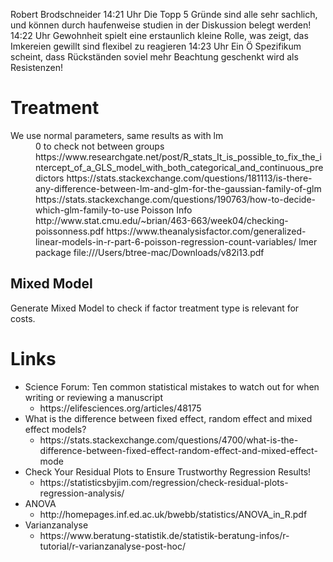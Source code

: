 

Robert Brodschneider  14:21 Uhr
Die Topp 5 Gründe sind alle sehr sachlich, und können durch haufenweise studien in der Diskussion belegt werden!
14:22 Uhr
Gewohnheit spielt eine erstaunlich kleine Rolle, was zeigt, das Imkereien gewillt sind flexibel zu reagieren
14:23 Uhr
Ein Ö Spezifikum scheint, dass Rückständen soviel mehr Beachtung geschenkt wird als Resistenzen!





# Treatment


 We use normal parameters, same results as with lm
 ~ 0 to check not between groups
 https://www.researchgate.net/post/R_stats_It_is_possible_to_fix_the_intercept_of_a_GLS_model_with_both_categorical_and_continuous_predictors
 https://stats.stackexchange.com/questions/181113/is-there-any-difference-between-lm-and-glm-for-the-gaussian-family-of-glm
 https://stats.stackexchange.com/questions/190763/how-to-decide-which-glm-family-to-use
 Poisson Info
 http://www.stat.cmu.edu/~brian/463-663/week04/checking-poissonness.pdf
 https://www.theanalysisfactor.com/generalized-linear-models-in-r-part-6-poisson-regression-count-variables/
 lmer package
 file:///Users/btree-mac/Downloads/v82i13.pdf

## Mixed Model

Generate Mixed Model to check if factor treatment type is relevant for costs.


# Links

- Science Forum: Ten common statistical mistakes to watch out for when writing or reviewing a manuscript
  - https://elifesciences.org/articles/48175
- What is the difference between fixed effect, random effect and mixed effect models?
  - https://stats.stackexchange.com/questions/4700/what-is-the-difference-between-fixed-effect-random-effect-and-mixed-effect-mode
- Check Your Residual Plots to Ensure Trustworthy Regression Results!
  - https://statisticsbyjim.com/regression/check-residual-plots-regression-analysis/
- ANOVA 
  - http://homepages.inf.ed.ac.uk/bwebb/statistics/ANOVA_in_R.pdf
- Varianzanalyse
  - https://www.beratung-statistik.de/statistik-beratung-infos/r-tutorial/r-varianzanalyse-post-hoc/


